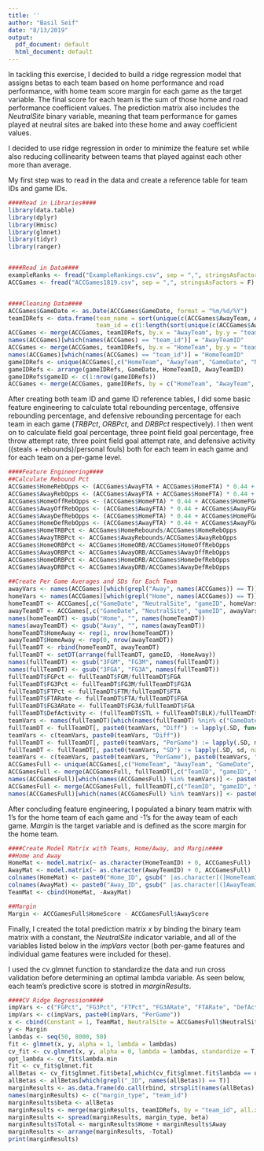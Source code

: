 ---
title: ''
author: "Basil Seif"
date: "8/13/2019"
output:
  pdf_document: default
  html_document: default
---
In tackling this exercise, I decided to build a ridge regression model that assigns betas to each team based on home performance and road performance, with home team score margin for each game as the target variable. The final score for each team is the sum of those home and road performance coefficient values. The prediction matrix also includes the $NeutralSite$ binary variable, meaning that team performance for games played at neutral sites are baked into these home and away coefficient values. 

I decided to use ridge regression in order to minimize the feature set while also reducing collinearity between teams that played against each other more than average. 

My first step was to read in the data and create a reference table for team IDs and game IDs.

```{r}
####Read in Libraries####
library(data.table)
library(dplyr)
library(Hmisc)
library(glmnet)
library(tidyr)
library(ranger)


####Read in Data####
exampleRanks <- fread("ExampleRankings.csv", sep = ",", stringsAsFactors = F)
ACCGames <- fread("ACCGames1819.csv", sep = ",", stringsAsFactors = F)


####Cleaning Data####
ACCGames$GameDate <- as.Date(ACCGames$GameDate, format = "%m/%d/%Y")
teamIDRefs <- data.frame(team_name = sort(unique(c(ACCGames$AwayTeam, ACCGames$HomeTeam))),
                         team_id = c(1:length(sort(unique(c(ACCGames$AwayTeam, ACCGames$HomeTeam))))))
ACCGames <- merge(ACCGames, teamIDRefs, by.x = "AwayTeam", by.y = "team_name", all.x = T)
names(ACCGames)[which(names(ACCGames) == "team_id")] = "AwayTeamID"
ACCGames <- merge(ACCGames, teamIDRefs, by.x = "HomeTeam", by.y = "team_name", all.x = T)
names(ACCGames)[which(names(ACCGames) == "team_id")] = "HomeTeamID"
gameIDRefs <- unique(ACCGames[,c("HomeTeam", "AwayTeam", "GameDate", "NeutralSite", "AwayTeamID", "HomeTeamID")])
gameIDRefs <- arrange(gameIDRefs, GameDate, HomeTeamID, AwayTeamID)
gameIDRefs$gameID <- c(1:nrow(gameIDRefs))
ACCGames <- merge(ACCGames, gameIDRefs, by = c("HomeTeam", "AwayTeam", "GameDate", "NeutralSite", "AwayTeamID", "HomeTeamID"), all.x = T)
```


After creating both team ID and game ID reference tables, I did some basic feature engineering to calculate total rebounding percentage, offensive rebounding percentage, and defensive rebounding percentage for each team in each game ($TRBPct$, $ORBPct$, and $DRBPct$ respectively). I then went on to calculate field goal percentage, three point field goal percentage, free throw attempt rate, three point field goal attempt rate, and defensive activity ((steals + rebounds)/personal fouls) both for each team in each game and for each team on a per-game level. 


```{r}
####Feature Engineering####
##Calculate Rebound Pct
ACCGames$HomeRebOpps <- (ACCGames$AwayFTA + ACCGames$HomeFTA) * 0.44 + (ACCGames$AwayFGA + ACCGames$HomeFGA) + (ACCGames$AwayBLK + ACCGames$HomeBLK)
ACCGames$AwayRebOpps <- (ACCGames$AwayFTA + ACCGames$HomeFTA) * 0.44 + (ACCGames$AwayFGA + ACCGames$HomeFGA) + (ACCGames$AwayBLK + ACCGames$HomeBLK)
ACCGames$HomeOffRebOpps <- (ACCGames$HomeFTA) * 0.44 + ACCGames$HomeFGA + ACCGames$AwayBLK
ACCGames$AwayOffRebOpps <- (ACCGames$AwayFTA) * 0.44 + ACCGames$AwayFGA + ACCGames$HomeBLK
ACCGames$AwayDefRebOpps <- (ACCGames$HomeFTA) * 0.44 + ACCGames$HomeFGA + ACCGames$AwayBLK
ACCGames$HomeDefRebOpps <- (ACCGames$AwayFTA) * 0.44 + ACCGames$AwayFGA + ACCGames$HomeBLK
ACCGames$HomeTRBPct <- ACCGames$HomeRebounds/ACCGames$HomeRebOpps
ACCGames$AwayTRBPct <- ACCGames$AwayRebounds/ACCGames$AwayRebOpps
ACCGames$HomeORBPct <- ACCGames$HomeORB/ACCGames$HomeOffRebOpps
ACCGames$AwayORBPct <- ACCGames$AwayORB/ACCGames$AwayOffRebOpps
ACCGames$HomeDRBPct <- ACCGames$HomeDRB/ACCGames$HomeDefRebOpps
ACCGames$AwayDRBPct <- ACCGames$AwayDRB/ACCGames$AwayDefRebOpps
  
##Create Per Game Averages and SDs for Each Team  
awayVars <- names(ACCGames)[which(grepl("Away", names(ACCGames)) == T)]
homeVars <- names(ACCGames)[which(grepl("Home", names(ACCGames)) == T)]
homeTeamDT <- ACCGames[,c("GameDate", "NeutralSite", "gameID", homeVars), with = F]
awayTeamDT <- ACCGames[,c("GameDate", "NeutralSite", "gameID", awayVars), with = F]
names(homeTeamDT) <- gsub("Home", "", names(homeTeamDT))
names(awayTeamDT) <- gsub("Away", "", names(awayTeamDT))
homeTeamDT$HomeAway <- rep(1, nrow(homeTeamDT))
awayTeamDT$HomeAway <- rep(0, nrow(awayTeamDT))
fullTeamDT <- rbind(homeTeamDT, awayTeamDT)
fullTeamDT <- setDT(arrange(fullTeamDT, gameID, -HomeAway))
names(fullTeamDT) <- gsub("3FGM", "FG3M", names(fullTeamDT))
names(fullTeamDT) <- gsub("3FGA", "FG3A", names(fullTeamDT))
fullTeamDT$FGPct <- fullTeamDT$FGM/fullTeamDT$FGA
fullTeamDT$FG3Pct <- fullTeamDT$FG3M/fullTeamDT$FG3A
fullTeamDT$FTPct <- fullTeamDT$FTM/fullTeamDT$FTA
fullTeamDT$FTARate <- fullTeamDT$FTA/fullTeamDT$FGA
fullTeamDT$FG3ARate <- fullTeamDT$FG3A/fullTeamDT$FGA
fullTeamDT$DefActivity <- (fullTeamDT$STL + fullTeamDT$BLK)/fullTeamDT$Fouls
teamVars <- names(fullTeamDT)[which(names(fullTeamDT) %nin% c("GameDate", "NeutralSite", "gameID", "Team", "TeamID", "HomeAway"))]
fullTeamDT <- fullTeamDT[, paste0(teamVars, "Diff") := lapply(.SD, function(x) c(-1,1)*diff(x)), by = "gameID", .SDcols = c(teamVars)]
teamVars <- c(teamVars, paste0(teamVars, "Diff"))
fullTeamDT <- fullTeamDT[, paste0(teamVars, "PerGame") := lapply(.SD, mean, na.rm = T), by = "TeamID", .SDcols = c(teamVars)]
fullTeamDT <- fullTeamDT[, paste0(teamVars, "SD") := lapply(.SD, sd, na.rm = T), by = "TeamID", .SDcols = c(teamVars)]
teamVars <- c(teamVars, paste0(teamVars, "PerGame"), paste0(teamVars, "SD"))
ACCGamesFull <- unique(ACCGames[,c("HomeTeam", "AwayTeam", "GameDate", "NeutralSite", "AwayTeamID", "HomeTeamID", "gameID")])
ACCGamesFull <- merge(ACCGamesFull, fullTeamDT[,c("TeamID", "gameID", teamVars), with = F], by.x = c("gameID", "HomeTeamID"), by.y = c("gameID", "TeamID"), all.x = T)
names(ACCGamesFull)[which(names(ACCGamesFull) %in% teamVars)] <- paste0("Home", teamVars)
ACCGamesFull <- merge(ACCGamesFull, fullTeamDT[,c("TeamID", "gameID", teamVars), with = F], by.x = c("gameID", "AwayTeamID"), by.y = c("gameID", "TeamID"), all.x = T)
names(ACCGamesFull)[which(names(ACCGamesFull) %in% teamVars)] <- paste0("Away", teamVars)
```


After concluding feature engineering, I populated a binary team matrix with 1's for the home team of each game and -1's for the away team of each game. $Margin$ is the target variable and is defined as the score margin for the home team.  

```{r}
####Create Model Matrix with Teams, Home/Away, and Margin####
##Home and Away
HomeMat <- model.matrix(~ as.character(HomeTeamID) + 0, ACCGamesFull)
AwayMat <- model.matrix(~ as.character(AwayTeamID) + 0, ACCGamesFull)
colnames(HomeMat) <- paste0("Home_ID", gsub(" |as.character[(]HomeTeamID[)]|[(]|[)]", "", colnames(HomeMat)))
colnames(AwayMat) <- paste0("Away_ID", gsub(" |as.character[(]AwayTeamID[)]|[(]|[)]", "", colnames(AwayMat)))
TeamMat <- cbind(HomeMat, -AwayMat)

##Margin
Margin <- ACCGamesFull$HomeScore - ACCGamesFull$AwayScore
```



Finally, I created the total prediction matrix $x$ by binding the binary team matrix with a constant, the $NeutralSite$ indicator variable, and all of the variables listed below in the $impVars$ vector (both per-game features and individual game features were included for these). 

I used the cv.glmnet function to standardize the data and run cross validation before determining an optimal lambda variable. As seen below, each team's predictive score is stotred in $marginResults$.
```{r}
####CV Ridge Regression####
impVars <- c("FGPct", "FG3Pct", "FTPct", "FG3ARate", "FTARate", "DefActivity", "TRBPct", "ORBPct", "DRBPct")
impVars <- c(impVars, paste0(impVars, "PerGame"))
x <- cbind(Constant = 1, TeamMat, NeutralSite = ACCGamesFull$NeutralSite, as.matrix(ACCGamesFull[,paste0(c("Home", "Away"), impVars), with = F]))
y <- Margin
lambdas <- seq(50, 8000, 50)
fit <- glmnet(x, y, alpha = 1, lambda = lambdas)
cv_fit <- cv.glmnet(x, y, alpha = 0, lambda = lambdas, standardize = T, standardize.response = T)
opt_lambda <- cv_fit$lambda.min
fit <- cv_fit$glmnet.fit
allBetas <- cv_fit$glmnet.fit$beta[,which(cv_fit$glmnet.fit$lambda == opt_lambda)]
allBetas <- allBetas[which(grepl("_ID", names(allBetas)) == T)]
marginResults <- as.data.frame(do.call(rbind, strsplit(names(allBetas), "_ID")))
names(marginResults) <- c("margin_type", "team_id")
marginResults$beta <- allBetas
marginResults <- merge(marginResults, teamIDRefs, by = "team_id", all.x = T)
marginResults <- spread(marginResults, margin_type, beta)
marginResults$Total <- marginResults$Home + marginResults$Away
marginResults <- arrange(marginResults, -Total)
print(marginResults)
```


